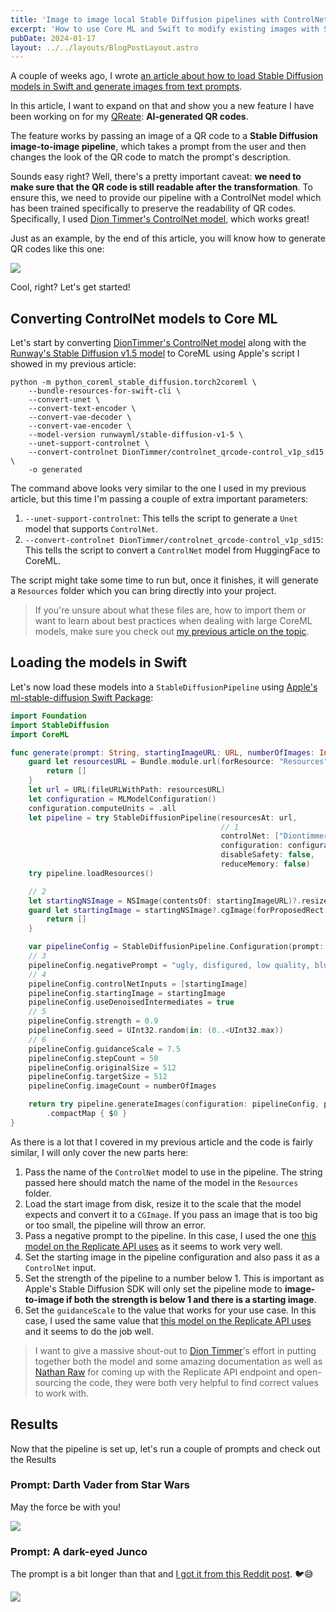 ```yaml
---
title: 'Image to image local Stable Diffusion pipelines with ControlNet in Swift'
excerpt: 'How to use Core ML and Swift to modify existing images with Stable Diffusion and ControlNet.'
pubDate: 2024-01-17
layout: ../../layouts/BlogPostLayout.astro
---
```


A couple of weeks ago, I wrote [an article about how to load Stable Diffusion models in Swift and generate images from text prompts](https://www.polpiella.dev/stable-diffusion-swift-apps).

In this article, I want to expand on that and show you a new feature I have been working on for my [QReate](https://getqreate.app): **AI-generated QR codes**.

The feature works by passing an image of a QR code to a **Stable Diffusion image-to-image pipeline**, which takes a prompt from the user and then changes the look of the QR code to match the prompt's description.

Sounds easy right? Well, there's a pretty important caveat: **we need to make sure that the QR code is still readable after the transformation**. To ensure this, we need to provide our pipeline with a ControlNet model which has been trained specifically to preserve the readability of QR codes. Specifically, I used [Dion Timmer's ControlNet model](https://huggingface.co/DionTimmer/controlnet_qrcode-control_v1p_sd15), which works great!

Just as an example, by the end of this article, you will know how to generate QR codes like this one:

![](/assets/posts/image-to-image-local-stable-diffusion-pipelines-with-controlnet-and-core-ml/darth-vader.webp)

Cool, right? Let's get started!

## Converting ControlNet models to Core ML

Let's start by converting [DionTimmer's ControlNet model](https://huggingface.co/DionTimmer/controlnet_qrcode-control_v1p_sd15) along with the [Runway's Stable Diffusion v1.5 model](https://huggingface.co/runwayml/stable-diffusion-v1-5) to CoreML using Apple's script I showed in my previous article:

```bash:Terminal
python -m python_coreml_stable_diffusion.torch2coreml \
    --bundle-resources-for-swift-cli \
    --convert-unet \
    --convert-text-encoder \
    --convert-vae-decoder \
    --convert-vae-encoder \
    --model-version runwayml/stable-diffusion-v1-5 \
    --unet-support-controlnet \
    --convert-controlnet DionTimmer/controlnet_qrcode-control_v1p_sd15 \
    -o generated
```

The command above looks very similar to the one I used in my previous article, but this time I'm passing a couple of extra important parameters:

1. `--unet-support-controlnet`: This tells the script to generate a `Unet` model that supports `ControlNet`.
2. `--convert-controlnet DionTimmer/controlnet_qrcode-control_v1p_sd15`: This tells the script to convert a `ControlNet` model from HuggingFace to CoreML.

The script might take some time to run but, once it finishes, it will generate a `Resources` folder which you can bring directly into your project.

> If you're unsure about what these files are, how to import them or want to learn about best practices when dealing with large CoreML models, make sure you check out [my previous article on the topic](https://www.polpiella.dev/stable-diffusion-swift-apps).

## Loading the models in Swift

Let's now load these models into a `StableDiffusionPipeline` using [Apple's ml-stable-diffusion Swift Package](https://github.com/apple/ml-stable-diffusion/tree/main):

```swift:StableDiffusionPipeline.swift
import Foundation
import StableDiffusion
import CoreML

func generate(prompt: String, startingImageURL: URL, numberOfImages: Int) async throws -> [CGImage] {
    guard let resourcesURL = Bundle.module.url(forResource: "Resources", withExtension: nil)?.path() else {
        return []
    }
    let url = URL(fileURLWithPath: resourcesURL)
    let configuration = MLModelConfiguration()
    configuration.computeUnits = .all
    let pipeline = try StableDiffusionPipeline(resourcesAt: url,
                                               // 1
                                               controlNet: ["DiontimmerControlnetQrcodeControlV1PSd15"],
                                               configuration: configuration,
                                               disableSafety: false,
                                               reduceMemory: false)
    try pipeline.loadResources()

    // 2
    let startingNSImage = NSImage(contentsOf: startingImageURL)?.resized(to: .init(width: 512, height: 512))
    guard let startingImage = startingNSImage?.cgImage(forProposedRect: nil, context: nil, hints: nil) else {
        return []
    }

    var pipelineConfig = StableDiffusionPipeline.Configuration(prompt: prompt)
    // 3
    pipelineConfig.negativePrompt = "ugly, disfigured, low quality, blurry, nsfw"
    // 4
    pipelineConfig.controlNetInputs = [startingImage]
    pipelineConfig.startingImage = startingImage
    pipelineConfig.useDenoisedIntermediates = true
    // 5
    pipelineConfig.strength = 0.9
    pipelineConfig.seed = UInt32.random(in: (0..<UInt32.max))
    // 6
    pipelineConfig.guidanceScale = 7.5
    pipelineConfig.stepCount = 50
    pipelineConfig.originalSize = 512
    pipelineConfig.targetSize = 512
    pipelineConfig.imageCount = numberOfImages

    return try pipeline.generateImages(configuration: pipelineConfig, progressHandler: { _ in })
        .compactMap { $0 }
}
```

As there is a lot that I covered in my previous article and the code is fairly similar, I will only cover the new parts here:

1. Pass the name of the `ControlNet` model to use in the pipeline. The string passed here should match the name of the model in the `Resources` folder.
2. Load the start image from disk, resize it to the scale that the model expects and convert it to a `CGImage`. If you pass an image that is too big or too small, the pipeline will throw an error.
3. Pass a negative prompt to the pipeline. In this case, I used the one [this model on the Replicate API uses](https://replicate.com/nateraw/qrcode-stable-diffusion) as it seems to work very well.
4. Set the starting image in the pipeline configuration and also pass it as a `ControlNet` input.
5. Set the strength of the pipeline to a number below 1. This is important as Apple's Stable Diffusion SDK will only set the pipeline mode to **image-to-image if both the strength is below 1 and there is a starting image**.
6. Set the `guidanceScale` to the value that works for your use case. In this case, I used the same value that [this model on the Replicate API uses](https://replicate.com/nateraw/qrcode-stable-diffusion) and it seems to do the job well.

> I want to give a massive shout-out to [Dion Timmer](https://twitter.com/diontimmermusic)'s effort in putting together both the model and some amazing documentation as well as [Nathan Raw](https://replicate.com/nateraw) for coming up with the Replicate API endpoint and open-sourcing the code, they were both very helpful to find correct values to work with.

## Results

Now that the pipeline is set up, let's run a couple of prompts and check out the Results

### Prompt: Darth Vader from Star Wars

May the force be with you!

![](/assets/posts/image-to-image-local-stable-diffusion-pipelines-with-controlnet-and-core-ml/darth-vader.webp)

### Prompt: A dark-eyed Junco

The prompt is a bit longer than that and [I got it from this Reddit post](https://www.reddit.com/r/StableDiffusion/comments/14h907j/qrcodes_with_qrcodecontrol_v11p_sd21/). 🐦😅

![](/assets/posts/image-to-image-local-stable-diffusion-pipelines-with-controlnet-and-core-ml/junco.webp)
